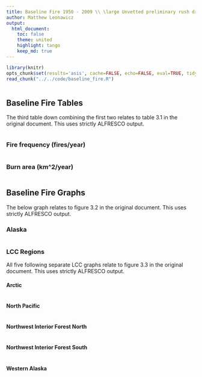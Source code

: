 ```yaml
---
title: Baseline Fire 1950 - 2009 \\ \large Unvetted preliminary rush draft from developmental code
author: Matthew Leonawicz
output:
  html_document:
    toc: false
    theme: united
    highlight: tango
    keep_md: true
---
```


```r
library(knitr)
opts_chunk$set(results='asis', cache=FALSE, echo=FALSE, eval=TRUE, tidy=TRUE, message=FALSE, warning=FALSE, dpi=300, fig.height=7, fig.width=10.5)
read_chunk("../../code/baseline_fire.R")
```

```r
```

## Baseline Fire Tables
The third table down combining the first two relates to table 3.1 in the original document.
This uses strictly ALFRESCO output.

```r
```

### Fire frequency (fires/year)
```r
```

### Burn area (km^2/year)
```r
```

## Baseline Fire Graphs
The below graph relates to figure 3.2 in the original document.
This uses strictly ALFRESCO output.

### Alaska
```r
```

### LCC Regions
All five following separate LCC graphs relate to figure 3.3 in the original document.
This uses strictly ALFRESCO output.

#### Arctic
```r
```

#### North Pacific
```r
```

#### Northwest Interior Forest North
```r
```

#### Northwest Interior Forest South
```r
```

#### Western Alaska
```r
```

